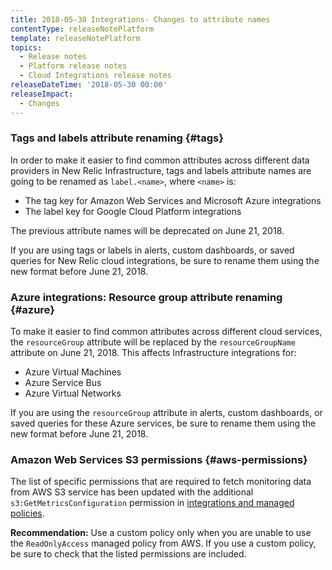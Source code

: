 ```yaml
---
title: 2018-05-30 Integrations- Changes to attribute names
contentType: releaseNotePlatform
template: releaseNotePlatform
topics:
  - Release notes
  - Platform release notes
  - Cloud Integrations release notes
releaseDateTime: '2018-05-30 00:00'
releaseImpact:
  - Changes
---
```


### Tags and labels attribute renaming {#tags}

In order to make it easier to find common attributes across different data providers in New Relic Infrastructure, tags and labels attribute names are going to be renamed as `label.<name>`, where `<name>` is:

*   The tag key for Amazon Web Services and Microsoft Azure integrations
*   The label key for Google Cloud Platform integrations

The previous attribute names will be deprecated on June 21, 2018.

<div className="callout-important">

If you are using tags or labels in alerts, custom dashboards, or saved queries for New Relic cloud integrations, be sure to rename them using the new format before June 21, 2018.

</div>

### Azure integrations: Resource group attribute renaming {#azure}

To make it easier to find common attributes across different cloud services, the `resourceGroup` attribute will be replaced by the `resourceGroupName` attribute on June 21, 2018. This affects Infrastructure integrations for:

*   Azure Virtual Machines
*   Azure Service Bus
*   Azure Virtual Networks

<div className="callout-important">

If you are using the `resourceGroup` attribute in alerts, custom dashboards, or saved queries for these Azure services, be sure to rename them using the new format before June 21, 2018.

</div>

### Amazon Web Services S3 permissions {#aws-permissions}

The list of specific permissions that are required to fetch monitoring data from AWS S3 service has been updated with the additional `s3:GetMetricsConfiguration` permission in [integrations and managed policies](/docs/integrations/amazon-integrations/getting-started/integrations-managed-policies).

**Recommendation:** Use a custom policy only when you are unable to use the `ReadOnlyAccess` managed policy from AWS. If you use a custom policy, be sure to check that the listed permissions are included.